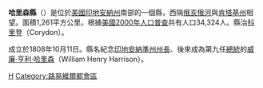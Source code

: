 {{Otheruses|哈里森縣|subject=美國印地安納州的一個縣|other=同名的縣}}
<!--[[File:Map_of_Indiana_highlighting_Harrison_County.svg|175px]]-->
{{Infobox U.S. County|
 |county  = 哈里森縣
 |state = 印地安那州
 |en county  = Harrison County
 |en state = Indiana
 |seal = 
 |map size = 150
 |founded = [[1808|1808]]
 |seat = [[科里登_(印第安纳州)|科里登]] 
 |area = 1,261 [[km²|km²]] (487 [[square_mile|mi²]])
 |area land  = 1,257 km² (485 mi²) 
 |area water = 4 km² (2 mi²)
 |area percentage = 0.34% 
 |census yr = 2000
 |pop = 34,325
 |density = 27
 |web = harrisoncounty.in.gov
|}}
'''哈里森縣'''（{{lang-en|Harrison County}}）是位於[[美國|美國]][[印地安納州|印地安納州]]南部的一個縣，西隔[[俄亥俄河|俄亥俄河]]與[[肯塔基州|肯塔基州]]相望。面積1,261平方公里。根據[[美國2000年人口普查|美國2000年人口普查]]共有人口34,324人。縣治[[科里登_(印第安纳州)|科里登]]（Corydon）。

成立於1808年10月11日。縣名紀念[[印地安納準州|印地安納準州州長]]、後來成為第九任[[美國總統|總統]]的[[威廉·亨利·哈里森|威廉·亨利·哈里森]]（William Henry Harrison）。

{{印第安納州}}
{{哈里森縣 (印地安納州)}}
{{Indiana-stub}}

[[Category:印第安納州的縣|H]]
[[Category:路易維爾都會區|Category:路易維爾都會區]]